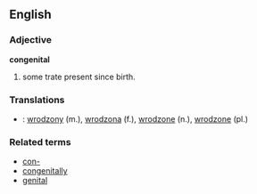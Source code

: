 ==English==
===Adjective===
'''congenital'''

# some trate present since birth.

===Translations===
*{{pl}}: [[wrodzony]] (m.), [[wrodzona]] (f.), [[wrodzone]] (n.), [[wrodzone]] (pl.)

===Related terms===
*[[con-]]
*[[congenitally]]
*[[genital]]